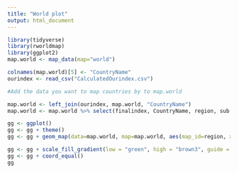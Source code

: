 ```yaml
---
title: "World plot"
output: html_document
---
```


```r
library(tidyverse)
library(rworldmap)
library(ggplot2)
map.world <- map_data(map="world")

colnames(map.world)[5] <- "CountryName"
ourindex <- read_csv("CalculatedOurindex.csv")

#Add the data you want to map countries by to map.world

map.world <- left_join(ourindex, map.world, "CountryName")
map.world <- map.world %>% select(finalindex, CountryName, region, sub.region, lat, long)

gg <- ggplot()
gg <- gg + theme()
gg <- gg + geom_map(data=map.world, map=map.world, aes(map_id=region, x=long, y=lat, fill=finalindex))

gg <- gg + scale_fill_gradient(low = "green", high = "brown3", guide = "colourbar")
gg <- gg + coord_equal()
gg
```


